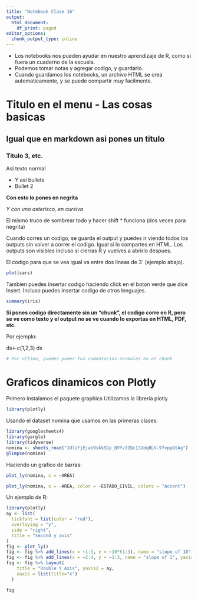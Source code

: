 ---
title: "Notebook Clase 16"
output:
  html_document:
    df_print: paged
editor_options: 
  chunk_output_type: inline
---

- Los notebooks nos pueden ayudar en nuestro aprendizaje de R, como si fuera un cuaderno de la escuela.
- Podemos tomar notas y agregar codigo, y guardarlo. 
- Cuando guardamos los notebooks, un archivo HTML se crea automaticamente, y se puede compartir muy facilmente.

# Titulo en el menu - Las cosas basicas

## Igual que en markdown asi pones un titulo

### Titulo 3, etc.

Asi texto normal 

- Y asi bullets
- Bullet 2

**Con esto lo pones en negrita**

*Y con uno asterisco, en cursiva*

El mismo truco de sombrear todo y hacer shift * funciona (dos veces para negrita)

Cuando corres un codigo, se guarda el output y puedes ir viendo todos los outputs sin volver a correr el codigo. Igual si lo compartes en HTML. Los outputs son visibles incluso si cierras R y vuelves a abrirlo despues.


El codigo para que se vea igual va entre dos lineas de 3` (ejemplo abajo).

```{r}
plot(cars)
```


Tambien puedes insertar codigo haciendo click en el boton verde que dice Insert. Incluso puedes insertar codigo de otros lenguajes.


```{r}
summary(iris)
```


**Si pones codigo directamente sin un "chunk", el codigo corre en R, pero se ve como texto y el output no se ve cuando lo exportas en HTML, PDF, etc.** 

Por ejemplo:

ds<-c(1,2,3)
ds

```{r}
# Por ultimo, puedes poner tus comentarios normales en el chunk
```


# Graficos dinamicos con Plotly

Primero instalamos el paquete graphics
Utilizamos la libreria plotly

```{r}
library(plotly)
```

Usando el dataset nomina que usamos en las primeras clases:

```{r}
library(googlesheets4) 
library(gargle)
library(tidyverse)
nomina <- sheets_read("1UliFjEjab9skkSGp_QVYv3ZQc132dqBLV-97vppQtAg")
glimpse(nomina)
```

Haciendo un grafico de barras:
```{r}
plot_ly(nomina, x = ~AREA)
```

```{r}
plot_ly(nomina, x = ~AREA, color = ~ESTADO_CIVIL, colors = "Accent")
```


Un ejemplo de R:

```{r}
library(plotly)
ay <- list(
  tickfont = list(color = "red"),
  overlaying = "y",
  side = "right",
  title = "second y axis"
)
fig <- plot_ly()
fig <- fig %>% add_lines(x = ~1:3, y = ~10*(1:3), name = "slope of 10")
fig <- fig %>% add_lines(x = ~2:4, y = ~1:3, name = "slope of 1", yaxis = "y2")
fig <- fig %>% layout(
    title = "Double Y Axis", yaxis2 = ay,
    xaxis = list(title="x")
  )

fig
```




